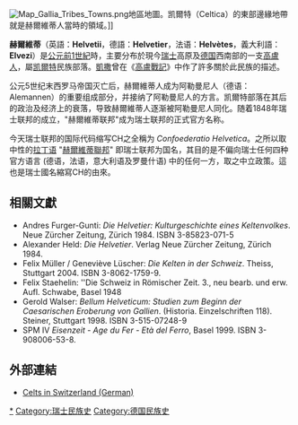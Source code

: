[[File:Map_Gallia_Tribes_Towns.png|thumb]]地區地圖。凯爾特（Celtica）的東部邊緣地帶就是赫爾維蒂人當時的領域。]]

'''赫爾維蒂'''（英語：'''Helvetii'''，德語：'''Helvetier'''，法语：'''Helvètes'''，義大利語：'''Elvezi'''）是[[公元前1世紀|公元前1世紀]]時，主要分布於現今[[瑞士|瑞士]]高原及[[德国|德国]]西南部的一支[[高卢人|高盧人]]，屬[[凯爾特|凯爾特]]民族部落。[[凱撒|凱撒]]曾在《[[高盧戰記|高盧戰記]]》中作了許多關於此民族的描述。

公元5世纪末西罗马帝国灭亡后，赫爾維蒂人成为阿勒曼尼人（德语：Alemannen）的重要组成部分，并接纳了阿勒曼尼人的方言。凯爾特部落在其后的政治及经济上的衰落，导致赫爾維蒂人逐渐被阿勒曼尼人同化。随着1848年瑞士联邦的成立，"赫爾維蒂联邦"成为瑞士联邦的正式官方名称。

今天瑞士联邦的国际代码缩写CH之全稱为 ''Confoederatio Helvetica''。之所以取中性的[[拉丁语|拉丁语]] "[[赫爾維蒂共和國|赫爾維蒂聯邦]]" 即瑞士联邦为国名，其目的是不偏向瑞士任何四种官方语言 (德语，法语，意大利语及罗曼什语) 中的任何一方，取之中立政策。這也是瑞士國名縮寫CH的由來。

== 相關文獻 ==
* Andres Furger-Gunti: ''Die Helvetier: Kulturgeschichte eines Keltenvolkes''. Neue Zürcher Zeitung, Zürich 1984. ISBN 3-85823-071-5
* Alexander Held: ''Die Helvetier''. Verlag Neue Zürcher Zeitung, Zürich 1984. 
* Felix Müller / Geneviève Lüscher: ''Die Kelten in der Schweiz''. Theiss, Stuttgart 2004. ISBN 3-8062-1759-9.
* Felix Staehelin: ''Die Schweiz in Römischer Zeit. 3., neu bearb. und erw. Aufl. Schwabe, Basel 1948
* Gerold Walser: ''Bellum Helveticum: Studien zum Beginn der Caesarischen Eroberung von Gallien''. (Historia. Einzelschriften 118). Steiner, Stuttgart 1998. ISBN 3-515-07248-9
* SPM IV ''Eisenzeit - Age du Fer - Età del Ferro'', Basel 1999. ISBN 3-908006-53-8.

== 外部連結 ==
* [http://www.interfaze.ch/Kelten-Schweiz.html Celts in Switzerland (German)] {{Wayback|url=http://www.interfaze.ch/Kelten-Schweiz.html |date=20160303182142 }}

{{Peoples of Gaul}}

[[Category:赫尔维蒂人|*]]
[[Category:瑞士民族史|Category:瑞士民族史]]
[[Category:德国民族史|Category:德国民族史]]
